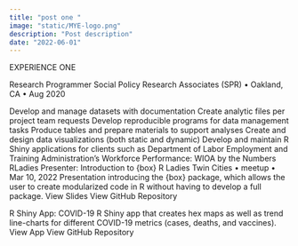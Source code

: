 ```yaml
---
title: "post one "
image: "static/MYE-logo.png"
description: "Post description"
date: "2022-06-01"
---
```



EXPERIENCE ONE

Research Programmer
Social Policy Research Associates (SPR) • Oakland, CA • Aug 2020

Develop and manage datasets with documentation
Create analytic files per project team requests
Develop reproducible programs for data management tasks
Produce tables and prepare materials to support analyses
Create and design data visualizations (both static and dynamic)
Develop and maintain R Shiny applications for clients such as Department of Labor Employment and Training Administration’s Workforce Performance: WIOA by the Numbers
RLadies Presenter: Introduction to {box}
R Ladies Twin Cities • meetup • Mar 10, 2022
Presentation introducing the {box} package, which allows the user to create modularized code in R without having to develop a full package.
View Slides
View GitHub Repository

R Shiny App: COVID-19
R Shiny app that creates hex maps as well as trend line-charts for different COVID-19 metrics (cases, deaths, and vaccines).
View App
View GitHub Repository